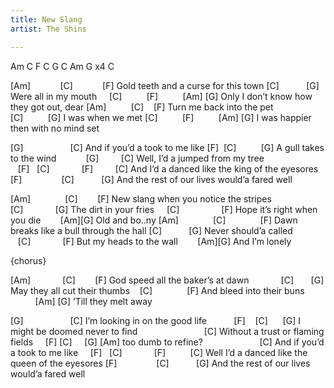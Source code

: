```yaml
---
title: New Slang
artist: The Shins

---
```


:::{.song-grid}
Am C F C G C Am G x4
 C 
:::

[Am]            [C]            [F]
Gold teeth and a curse for this town
[C]           [G]
Were all in my mouth
    [C]          [F]          [Am] [G]
Only I don't know how they got out, dear
[Am]          [C]    [F]
Turn me back into the pet
[C]          [G]
I was when we met
[C]          [F]          [Am] [G]
I was happier then with no mind set

::: {.callout appearance="minimal"}
[G]                   [C]
And if you'd a took to me like
 [F]  [C]          [G]
A gull takes to the wind
           [G]         [C]
Well, I'd a jumped from my tree
   [F]   [C]             [F]         [C]
And I'd a danced like the king of the eyesores
[F]                [C]           [G]
And the rest of our lives would'a fared well
:::

[Am]              [C]        [F]
New slang when you notice the stripes
[C]             [G]
The dirt in your fries
    [C]                 [F]
Hope it's right when you die
       [Am][G]
Old and bo..ny
[Am]              [C]              [F]
Dawn breaks like a bull through the hall
[C]           [G]
Never should'a called
   [C]             [F]
But my heads to the wall
       [Am][G]
And I'm lonely

{chorus}

[Am]             [C]        [F]
God speed all the baker's at dawn
            [C]       [G]
May they all cut their thumbs
   [C]              [F]
And bleed into their buns
          [Am] [G]
'Till they melt away

:::{song-chorus}
[G]                   [C]
I'm looking in on the good life
          [F]    [C]      [G]
I might be doomed never to find
                          [C]
Without a trust or flaming fields
    [F] [C]     [G]
[Am] too dumb to refine?
                      [C]
And if you'd a took to me like
    [F]   [C]             [F]          [C]
Well I'd a danced like the queen of the eyesores
[F]                [C]           [G]
And the rest of our lives would'a fared well
:::
